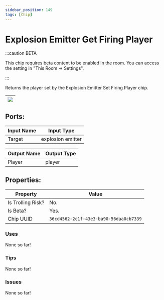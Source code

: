 ```yaml
---
sidebar_position: 149
tags: [Chip]
---
```


# Explosion Emitter Get Firing Player
:::caution BETA

This chip requires beta content to be enabled in the room. You can access the setting in "This Room -> Settings".

:::

Returns the player set by the Explosion Emitter Set Firing Player chip.

| ![](https://images-ext-2.discordapp.net/external/MPmIaQzlEPmgGWlgi-WxBBXt0Bjv_zWPkg1y1f_sy3s/https/www.recroomcircuits.com/image/circuit/absolute-value?width=206&height=108) |
|-----|

## Ports:

| Input Name | Input Type |
|-----------|-----------|
| Target | explosion emitter |

| Output Name | Output Type |
|-----------|-----------|
| Player | player |

## Properties:

| Property  | Value |
|-------------------|-----------|
| Is Trolling Risk? | No. |
| Is Beta? | Yes. |
| Chip UUID | `36cd4562-2c1f-43e3-ba90-56daa0cb7339` |

### Uses

None so far!

### Tips

None so far!

### Issues

None so far!